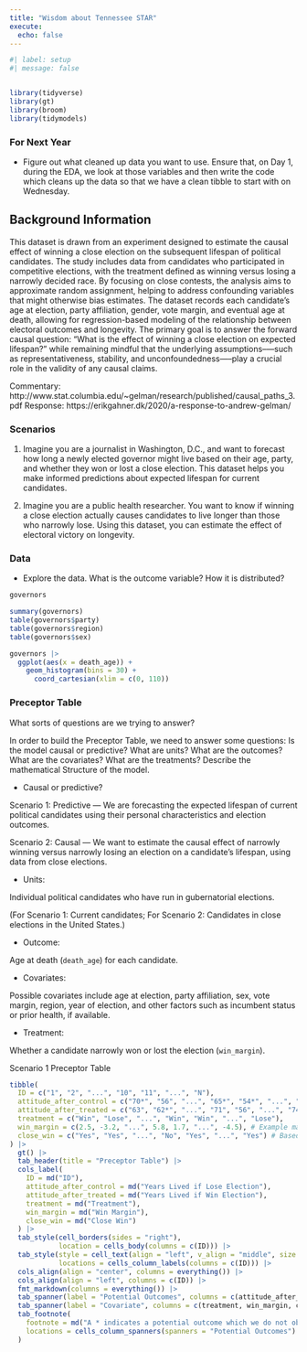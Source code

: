 ```yaml
---
title: "Wisdom about Tennessee STAR"
execute: 
  echo: false
---
```



```r
#| label: setup
#| message: false


library(tidyverse)
library(gt)
library(broom)
library(tidymodels)
```

### For Next Year

* Figure out what cleaned up data you want to use. Ensure that, on Day 1, during the EDA, we look at those variables and then write the code which cleans up the data so that we have a clean tibble to start with on Wednesday.

## Background Information

This dataset is drawn from an experiment designed to estimate the causal effect of winning a close election on the subsequent lifespan of political candidates. The study includes data from candidates who participated in competitive elections, with the treatment defined as winning versus losing a narrowly decided race. By focusing on close contests, the analysis aims to approximate random assignment, helping to address confounding variables that might otherwise bias estimates. The dataset records each candidate’s age at election, party affiliation, gender, vote margin, and eventual age at death, allowing for regression-based modeling of the relationship between electoral outcomes and longevity. The primary goal is to answer the forward causal question: “What is the effect of winning a close election on expected lifespan?” while remaining mindful that the underlying assumptions--—such as representativeness, stability, and unconfoundedness—--play a crucial role in the validity of any causal claims.

Commentary: http://www.stat.columbia.edu/~gelman/research/published/causal_paths_3.pdf
Response: https://erikgahner.dk/2020/a-response-to-andrew-gelman/

### Scenarios

1) Imagine you are a journalist in Washington, D.C., and want to forecast how long a newly elected governor might live based on their age, party, and whether they won or lost a close election. This dataset helps you make informed predictions about expected lifespan for current candidates.

2) Imagine you are a public health researcher. You want to know if winning a close election actually causes candidates to live longer than those who narrowly lose. Using this dataset, you can estimate the effect of electoral victory on longevity.


### Data

* Explore the data. What is the outcome variable? How it is distributed?

```r
governors
```

```r
summary(governors)
table(governors$party)
table(governors$region)
table(governors$sex)
```

```r
governors |> 
  ggplot(aes(x = death_age)) + 
    geom_histogram(bins = 30) +
      coord_cartesian(xlim = c(0, 110))
```

### Preceptor Table

What sorts of questions are we trying to answer?

In order to build the Preceptor Table, we need to answer some questions: Is the model causal or predictive? What are units? What are the outcomes? What are the covariates? What are the treatments? Describe the mathematical Structure of the model.

* Causal or predictive?

Scenario 1: Predictive — We are forecasting the expected lifespan of current political candidates using their personal characteristics and election outcomes.

Scenario 2: Causal — We want to estimate the causal effect of narrowly winning versus narrowly losing an election on a candidate’s lifespan, using data from close elections.

* Units:

Individual political candidates who have run in gubernatorial elections.

(For Scenario 1: Current candidates; For Scenario 2: Candidates in close elections in the United States.)

* Outcome:

Age at death (`death_age`) for each candidate.

* Covariates: 

Possible covariates include age at election, party affiliation, sex, vote margin, region, year of election, and other factors such as incumbent status or prior health, if available.
    
* Treatment: 

Whether a candidate narrowly won or lost the election (`win_margin`).

Scenario 1 Preceptor Table

```r
tibble(
  ID = c("1", "2", "...", "10", "11", "...", "N"),
  attitude_after_control = c("70*", "56", "...", "65*", "54*", "...", "56"),
  attitude_after_treated = c("63", "62*", "...", "71", "56", "...", "74*"),
  treatment = c("Win", "Lose", "...", "Win", "Win", "...", "Lose"),
  win_margin = c(2.5, -3.2, "...", 5.8, 1.7, "...", -4.5), # Example margins
  close_win = c("Yes", "Yes", "...", "No", "Yes", "...", "Yes") # Based on -5 to 5
) |>
  gt() |>
  tab_header(title = "Preceptor Table") |> 
  cols_label(
    ID = md("ID"),
    attitude_after_control = md("Years Lived if Lose Election"),
    attitude_after_treated = md("Years Lived if Win Election"),
    treatment = md("Treatment"),
    win_margin = md("Win Margin"),
    close_win = md("Close Win")
  ) |>
  tab_style(cell_borders(sides = "right"),
            location = cells_body(columns = c(ID))) |>
  tab_style(style = cell_text(align = "left", v_align = "middle", size = "large"), 
            locations = cells_column_labels(columns = c(ID))) |>
  cols_align(align = "center", columns = everything()) |>
  cols_align(align = "left", columns = c(ID)) |>
  fmt_markdown(columns = everything()) |>
  tab_spanner(label = "Potential Outcomes", columns = c(attitude_after_control, attitude_after_treated)) |>
  tab_spanner(label = "Covariate", columns = c(treatment, win_margin, close_win)) |> 
  tab_footnote(
    footnote = md("A * indicates a potential outcome which we do not observe."),
    locations = cells_column_spanners(spanners = "Potential Outcomes")
  )
```


